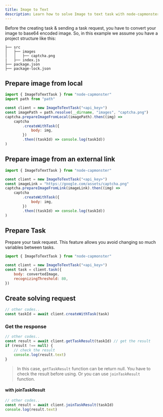 ```yaml
---
title: Image to Text
description: Learn how to solve Image to text task with node-capmonster.
---
```


Before the creating task & sending a task request, you have to convert your image to base64 encoded image.
So, in this example we assume you have a project structure like this:

```
├── src
│   ├── images
│   │   ├── captcha.png
|   ├── index.js
├── package.json
├── package-lock.json
```

## Prepare image from local

```javascript
import { ImageToTextTask } from "node-capmonster"
import path from "path"

const client = new ImageToTextTask("<api_key>")
const imagePath = path.resolve(__dirname, "images", "captcha.png")
captcha.prepareImageFromLocal(imagePath).then((img) =>
    captcha
        .createWithTask({
            body: img,
        })
        .then((taskId) => console.log(taskId))
)
```

## Prepare image from an external link

```javascript
import { ImageToTextTask } from "node-capmonster"

const client = new ImageToTextTask("<api_key>")
const imageLink = "https://google.com/assets/captcha.png"
captcha.prepareImageFromLink(imageLink).then((img) =>
    captcha
        .createWithTask({
            body: img,
        })
        .then((taskId) => console.log(taskId))
)
```

## Prepare Task

Prepare your task request. This feature allows you avoid changing so much variables between tasks.

```javascript
import { ImageToTextTask } from "node-capmonster"

const client = new ImageToTextTask("<api_key>")
const task = client.task({
    body: convertedImage,
    recognizingThreshold: 80,
})
```

## Create solving request

```javascript
// other codes..
const taskId = await client.createWithTask(task)
```

### Get the response

```javascript
// other codes..
const result = await client.getTaskResult(taskId) // get the result
if (result !== null) {
    // check the result
    console.log(result.text)
}
```

> In this case, `getTaskResult` function can be return null.
> You have to check the result before using.
> Or you can use `joinTaskResult` function.

#### with joinTaskResult

```javascript
// other codes..
const result = await client.joinTaskResult(taskId)
console.log(result.text)
```
